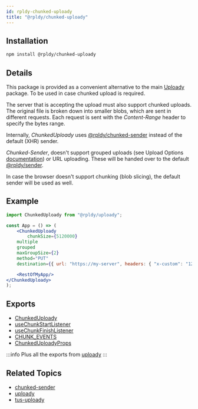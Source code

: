 ```yaml
---
id: rpldy-chunked-uploady
title: "@rpldy/chunked-uploady"
---
```


## Installation

```bash npm2yarn
npm install @rpldy/chunked-uploady
```

## Details

This package is provided as a convenient alternative to the main [Uploady](rpldy-uploady) package.
To be used in case chunked upload is required.

The server that is accepting the upload must also support chunked uploads.
The original file is broken down into smaller blobs, which are sent in different requests.
Each request is sent with the _Content-Range_ header to specify the bytes range.

Internally, _ChunkedUploady_ uses [@rpldy/chunked-sender](rpldy-chunked-sender) instead of the default (XHR) sender.

_Chunked-Sender_, doesn't support grouped uploads (see Upload Options [documentation](../api#props)) or URL uploading.
These will be handed over to the default [@rpldy/sender](sender).

In case the browser doesn't support chunking (blob slicing), the default sender will be used as well.

## Example

```jsx title="Chunked - Simple Example"
import ChunkedUploady from "@rpldy/uploady";

const App = () => (
	<ChunkedUploady
		chunkSize={5120000}
    multiple
    grouped
    maxGroupSize={2}
    method="PUT"
    destination={{ url: "https://my-server", headers: { "x-custom": "123" } }}>

    <RestOfMyApp/>
</ChunkedUploady>
);
```

## Exports

* [ChunkedUploady](../api/providers/chunkedUploady)
* [useChunkStartListener](../api/hooks/useChunkStartListener)
* [useChunkFinishListener](../api/hooks/useChunkFinishListener)
* [CHUNK_EVENTS](../api/events#chunk-events)
* [ChunkedUploadyProps](../api/types#chunkeduploadyprops)

:::info
Plus all the exports from [uploady](uploady)
:::

## Related Topics

* [chunked-sender](rpldy-chunked-sender)
* [uploady](rpldy-uploady)
* [tus-uploady](rpldy-tus-uploady)
